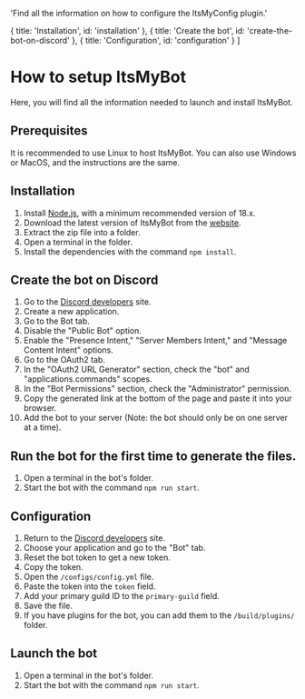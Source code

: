   'Find all the information on how to configure the ItsMyConfig plugin.'

  { title: 'Installation', id: 'installation' },
  { title: 'Create the bot', id: 'create-the-bot-on-discord' },
  { title: 'Configuration', id: 'configuration' }
]

# How to setup ItsMyBot
Here, you will find all the information needed to launch and install ItsMyBot.

## Prerequisites
It is recommended to use Linux to host ItsMyBot. You can also use Windows or MacOS, and the instructions are the same.

## Installation
1. Install [Node.js](https://nodejs.org/en/download/package-manager), with a minimum recommended version of 18.x.
2. Download the latest version of ItsMyBot from the [website](https://builtbybit.com/resources/24369/).
3. Extract the zip file into a folder.
4. Open a terminal in the folder.
5. Install the dependencies with the command `npm install`.

## Create the bot on Discord
1. Go to the [Discord developers](https://discord.com/developers/applications) site.
2. Create a new application.
3. Go to the Bot tab.
4. Disable the "Public Bot" option.
5. Enable the "Presence Intent," "Server Members Intent," and "Message Content Intent" options.
6. Go to the OAuth2 tab.
7. In the "OAuth2 URL Generator" section, check the "bot" and "applications.commands" scopes.
8. In the "Bot Permissions" section, check the "Administrator" permission.
9. Copy the generated link at the bottom of the page and paste it into your browser.
10. Add the bot to your server (Note: the bot should only be on one server at a time).


## Run the bot for the first time to generate the files.
1. Open a terminal in the bot's folder.
2. Start the bot with the command `npm run start`.

## Configuration
1. Return to the [Discord developers](https://discord.com/developers/applications) site.
2. Choose your application and go to the "Bot" tab.
3. Reset the bot token to get a new token.
4. Copy the token.
5. Open the `/configs/config.yml` file.
6. Paste the token into the `token` field.
7. Add your primary guild ID to the `primary-guild` field.
8. Save the file.
9. If you have plugins for the bot, you can add them to the `/build/plugins/` folder.

## Launch the bot
1. Open a terminal in the bot's folder.
2. Start the bot with the command `npm run start`.